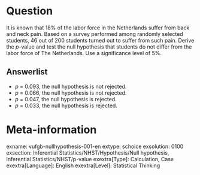 Question
========
It is known that 18% of the labor force in the Netherlands suffer from back and neck pain. Based on a survey performed among randomly selected students, 46 out of 200 students turned out to suffer from such pain. Derive the *p*-value and test the null hypothesis that students do not differ from the labor force of The Netherlands. Use a significance level of 5%.

Answerlist
----------
* *p* = 0.093, the null hypothesis is not rejected.
* *p* = 0.066, the null hypothesis is not rejected.
* *p* = 0.047, the null hypothesis is rejected.
* *p* = 0.033, the null hypothesis is rejected.

Meta-information
================
exname: vufgb-nullhypothesis-001-en
extype: schoice
exsolution: 0100
exsection: Inferential Statistics/NHST/Hypothesis/Null hypothesis, Inferential Statistics/NHST/p-value
exextra[Type]: Calculation, Case
exextra[Language]: English
exextra[Level]: Statistical Thinking
